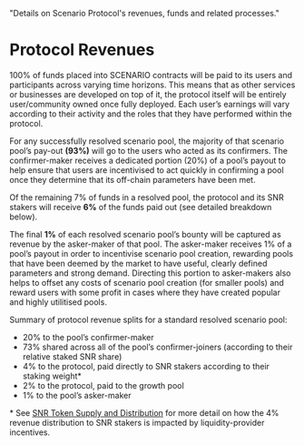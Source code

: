 
  "Details on Scenario Protocol's revenues, funds and related processes."

# Protocol Revenues

100% of funds placed into SCENARIO contracts will be paid to its users and participants across varying time horizons. This means that as other services or businesses are developed on top of it, the protocol itself will be entirely user/community owned once fully deployed. Each user’s earnings will vary according to their activity and the roles that they have performed within the protocol.

For any successfully resolved scenario pool, the majority of that scenario pool’s pay-out <b>(93%)</b> will go to the users who acted as its confirmers. The confirmer-maker receives a dedicated portion (20%) of a pool’s payout to help ensure that users are incentivised to act quickly in confirming a pool once they determine that its off-chain parameters have been met. 

Of the remaining 7% of funds in a resolved pool, the protocol and its SNR stakers will receive <b>6%</b> of the funds paid out (see detailed breakdown below). 

The final <b>1%</b> of each resolved scenario pool’s bounty will be captured as revenue by the asker-maker of that pool. The asker-maker receives 1% of a pool’s payout in order to incentivise scenario pool creation, rewarding pools that have been deemed by the market to have useful, clearly defined parameters and strong demand. Directing this portion to asker-makers also helps to offset any costs of scenario pool creation (for smaller pools) and reward users with some profit in cases where they have created popular and highly utilitised pools.

Summary of protocol revenue splits for a standard resolved scenario pool:<br/>
* 20% to the pool’s confirmer-maker
* 73% shared across all of the pool’s confirmer-joiners (according to their relative staked SNR share)
* 4% to the protocol, paid directly to SNR stakers according to their staking weight* 
* 2% to the protocol, paid to the growth pool
* 1% to the pool’s asker-maker	

<Note>* See <a href="/tokenomics#snr-token-supply-and-distribution">SNR Token Supply and Distribution</a> for more detail on how the 4% revenue distribution to SNR stakers is impacted by liquidity-provider incentives.</Note>